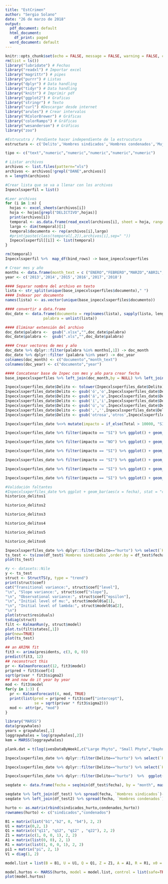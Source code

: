 ```yaml
---
title: "EstCrimen"
author: "Sergio Solano"
date: "26 de marzo de 2018"
output:
  pdf_document: default
  html_document:
    df_print: paged
  word_document: default
---
```


```r
knitr::opts_chunk$set(echo = FALSE, message = FALSE, warning = FALSE, cache = TRUE)
rm(list = ls())
library("lubridate") # Fechas
library("readxl") # Importar excel
library("magrittr") # pipes
library("purrr") # Listas
library("dplyr") # Data handling
library("tidyr") # Data handling
library("knitr") # Imprimir pdf
library("ggplot2") # Graficas
library("stringr") # Texto
library("curl") #Descargar desde internet
library("arules") # Crear intervalos
library("RColorBrewer") # Gráficas
library("colorRamps") # Gráficas
library("wesanderson") # Gráficas
library("zoo")
```

```r
#Estrucutra / Pendiente hacer independiente de la estrucutura
estructura <- c('Delito','Hombres sindicados','Hombres condenados','Mujeres sindicadas','Mujeres condenadas','Total')

tipo <- c("text","numeric","numeric","numeric","numeric","numeric")

# Listar archivos 
archivos <- list.files(pattern="xls")
archivos <- archivos[!grepl("DANE",archivos)]
n = length(archivos)

#Crear lista que se va a llenar con los archivos
Inpecxlsxperfil = list()

#Leer archivos
for (i in 1:n) {
  hojas <- excel_sheets(archivos[i])
  hoja <- hojas[grepl("DELICTIVO",hojas)]
  print(archivos[i])
  temporal <- as.data.frame(read_excel(archivos[i], sheet = hoja, range = "A9:F23", col_types = tipo, col_names = estructura))
  largo <- dim(temporal)[1]
  temporal$documento <- rep(archivos[i],largo)
  #print(paste(class(temporal[,2]),archivos[i],sep=" "))
  Inpecxlsxperfil[[i]] <- list(temporal)
}

rm(temporal)
Inpecxlsxperfil %>%  map_df(bind_rows) -> base_inpecxlsxperfiles

# Crear mes y año
months <- data.frame(month_text = c ("ENERO","FEBRERO","MARZO","ABRIL","MAYO","JUNIO","JULIO","AGOSTO","SEPTIEMBRE","OCTUBRE","NOVIEMBRE","DICIEMBRE"),month_number = seq(1:12))
year <- c('2013','2014','2015','2016','2017','2018')

#### Separar nombre del archivo en texto
lista <- str_split(unique(base_inpecxlsxperfiles$documento)," ")
#### Indexar por documento
names(lista) <- as.vector(unique(base_inpecxlsxperfiles$documento))

#### convertir a data.frame
doc_date <- data.frame(documento = rep(names(lista), sapply(lista, length)),
                 palabra = unlist(lista))

#### Eliminar extensión del archivo
doc_date$palabra <-  gsub(".xlsx","",doc_date$palabra)
doc_date$palabra <-  gsub(".xls","",doc_date$palabra)

#### Crear vectores de mes y año
doc_date %>% dplyr::filter(palabra %in% months[,1]) -> doc_month
doc_date %>% dplyr::filter (palabra %in% year) -> doc_year
colnames(doc_month) <- c("documento","month_text")
colnames(doc_year) <- c("documento","year")

#### Concatenar base de Inpec con mes y año para crear fecha
base_inpecxlsxperfiles %>% left_join(doc_month,by = NULL) %>% left_join(months,by=NULL) %>% left_join(doc_year)%>% mutate(fecha = as.Date(paste(year,month_number,15, sep ="/"),"%Y/%m/%d")) -> Inpecxlsxperfiles_date

Inpecxlsxperfiles_date$Delito <- tolower(Inpecxlsxperfiles_date$Delito)
Inpecxlsxperfiles_date$Delito <- gsub('ó','o',Inpecxlsxperfiles_date$Delito)
Inpecxlsxperfiles_date$Delito <- gsub('á','a',Inpecxlsxperfiles_date$Delito)
Inpecxlsxperfiles_date$Delito <- gsub('í','i',Inpecxlsxperfiles_date$Delito)
Inpecxlsxperfiles_date$Delito <- gsub('ú','u',Inpecxlsxperfiles_date$Delito)
Inpecxlsxperfiles_date$Delito <- gsub(',','',Inpecxlsxperfiles_date$Delito)
Inpecxlsxperfiles_date$Delito <- gsub('otrosa','otros',Inpecxlsxperfiles_date$Delito)

Inpecxlsxperfiles_date %<>% mutate(impacto = if_else(Total > 10000, "SI","NO"))

Inpecxlsxperfiles_date %>% filter(impacto == "SI") %>% ggplot() + geom_line(aes( x=fecha,y = `Total`, colour = str_wrap(Delito,30))) + guides(colour=guide_legend(ncol=1)) + theme(legend.title = element_blank()) + scale_colour_manual(values = colorRampPalette(brewer.pal(12, "Paired"))(12)) + ylim(0,NA) + theme_minimal()-> historico_delitos1

Inpecxlsxperfiles_date %>% filter(impacto == "NO") %>% ggplot() + geom_line(aes( x=fecha,y = Total, colour = str_wrap(Delito,30))) + guides(colour=guide_legend(ncol=1)) + theme(legend.title = element_blank()) + scale_colour_manual(values = colorRampPalette(brewer.pal(12, "Paired"))(21)) + ylim(0,NA) + theme_minimal()-> historico_delitos2

Inpecxlsxperfiles_date %>% filter(impacto == "SI") %>% ggplot() + geom_line(aes( x=fecha,y = `Hombres sindicados`, colour = str_wrap(Delito,30))) + guides(colour=guide_legend(ncol=1)) + theme(legend.title = element_blank()) + scale_colour_manual(values = colorRampPalette(brewer.pal(12, "Paired"))(12)) + ylim(0,NA) + theme_minimal()-> historico_delitos3

Inpecxlsxperfiles_date %>% filter(impacto == "SI") %>% ggplot() + geom_line(aes( x=fecha,y = `Hombres condenados`, colour = str_wrap(Delito,30))) + guides(colour=guide_legend(ncol=1)) + theme(legend.title = element_blank()) + scale_colour_manual(values = colorRampPalette(brewer.pal(12, "Paired"))(12)) + ylim(0,NA) + theme_minimal()-> historico_delitos4

Inpecxlsxperfiles_date %>% filter(impacto == "SI") %>% ggplot() + geom_line(aes( x=fecha,y = `Mujeres sindicadas`, colour = str_wrap(Delito,30))) + guides(colour=guide_legend(ncol=1)) + theme(legend.title = element_blank()) + scale_colour_manual(values = colorRampPalette(brewer.pal(12, "Paired"))(12)) + ylim(0,NA) + theme_minimal() -> historico_delitos5

Inpecxlsxperfiles_date %>% filter(impacto == "SI") %>% ggplot() + geom_line(aes( x=fecha,y = `Mujeres condenadas`, colour = str_wrap(Delito,30))) + guides(colour=guide_legend(ncol=1)) + theme(legend.title = element_blank()) + scale_colour_manual(values = colorRampPalette(brewer.pal(12, "Paired"))(12)) + ylim(0,NA) + theme_minimal() -> historico_delitos6
```

```r
#Validación faltantes
#Inpecxlsxperfiles_date %>% ggplot + geom_bar(aes(x = fecha), stat = "count")
historico_delitos1
```
```r
historico_delitos2
```
```r
historico_delitos3
```

```r
historico_delitos4
```

```r
historico_delitos5
```

```r
historico_delitos6
```


```r
Inpecxlsxperfiles_date %>% dplyr::filter(Delito=="hurto") %>% select(`Hombres sindicados`,fecha) -> df_test
ts_test <- ts(zoo(df_test$`Hombres sindicados`,order.by = df_test$fecha), frequency = 12, start = c(2013,10))
plot(ts_test)

#y <- datasets::Nile
y <- ts_test
struct <- StructTS(y, type = "trend")
print(struct$coef)
cat("Transitional variance:", struct$coef["level"],
"\n", "Slope variance:", struct$coef["slope"],
"\n", "Observational variance:", struct$coef["epsilon"],
"\n", "Initial level of mu:", struct$model0$a[1],
"\n", "Initial level of lambda:", struct$model0$a[2],
"\n")
plot(struct$residuals)
tsdiag(struct)
filt <- KalmanRun(y, struct$model)
plot.ts(filt$states[,1])
par(new=TRUE)
plot(ts_test)
```



```r
## an ARIMA fit
fit3 <- arima(presidents, c(3, 0, 0))
predict(fit3, 12)
## reconstruct this
pr <- KalmanForecast(12, fit3$model)
pr$pred + fit3$coef[4]
sqrt(pr$var * fit3$sigma2)
## and now do it year by year
mod <- fit3$model
for(y in 1:3) {
  pr <- KalmanForecast(4, mod, TRUE)
  print(list(pred = pr$pred + fit3$coef["intercept"], 
             se = sqrt(pr$var * fit3$sigma2)))
  mod <- attr(pr, "mod")
}

```

```r
library("MARSS")
data(graywhales)
years = graywhales[,1]
loggraywhales = log(graywhales[,2])
kem = MARSS(loggraywhales)

plank.dat = t(log(ivesDataByWeek[,c("Large Phyto", "Small Phyto","Daphnia","Non-daphnia")]))
```

```r
Inpecxlsxperfiles_date %>% dplyr::filter(Delito=="hurto") %>% select(`Hombres sindicados`,fecha)  -> df_test

Inpecxlsxperfiles_date %>% dplyr::filter(Delito=="hurto") %>% select(`Hombres condenados`,fecha)  -> df_test2

Inpecxlsxperfiles_date %>% dplyr::filter(Delito=="hurto")  %>%  ggplot() + geom_line(aes(x=fecha, y = `Hombres sindicados`, colour = 'sindicados')) + geom_line(aes(x=fecha, y = `Hombres condenados`, colour = 'condenados'))

seqdate <- data.frame(fecha = seq(min(df_test$fecha), by = "month", max(df_test$fecha)))

seqdate %>% left_join(df_test) %>% spread(fecha, `Hombres sindicados`)-> sindicados_hurto
seqdate %>% left_join(df_test2) %>% spread(fecha, `Hombres condenados`)-> condenados_hurto

hurto <- as.matrix(rbind(sindicados_hurto,condenados_hurto))
rownames(hurto) <- c("sindicados","condenados")
```

```r
B1 = matrix(list("b1","b2", 0, "b4"), 2, 2) 
U1 = matrix(0,2, 1) 
Q1 = matrix(c("q11", "q12", "q12" , "q22"), 2, 2) 
Z1 = matrix(c(1, 0, 0, 1), 2, 2) 
A1 = matrix(list(0, 0), 2, 1) 
R1 = matrix(list(1, 0, 0, 1), 2, 2) 
pi1 = matrix("pi", 2, 1) 
V1 = diag(1, 2)

model.list = list(B = B1, U = U1, Q = Q1, Z = Z1, A = A1, R = R1, x0 = pi1, V0 = V1)

model.hurtos <- MARSS(hurto, model = model.list, control = list(safe=TRUE))
plot(model.hurtos)
```

